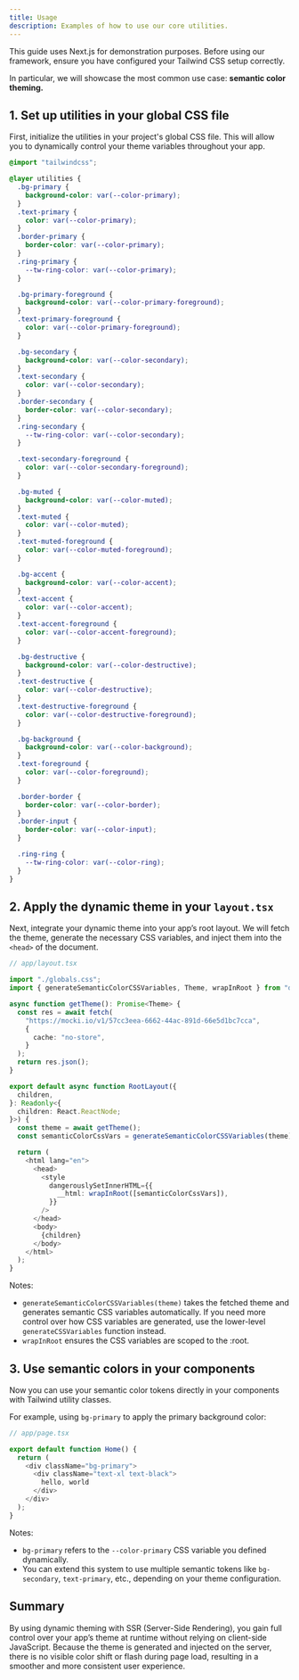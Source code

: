 ```yaml
---
title: Usage
description: Examples of how to use our core utilities.
---
```


This guide uses Next.js for demonstration purposes.
Before using our framework, ensure you have configured your Tailwind CSS setup correctly.

In particular, we will showcase the most common use case: **semantic color theming.**

## 1. Set up utilities in your global CSS file

First, initialize the utilities in your project's global CSS file.
This will allow you to dynamically control your theme variables throughout your app.

```css
@import "tailwindcss";

@layer utilities {
  .bg-primary {
    background-color: var(--color-primary);
  }
  .text-primary {
    color: var(--color-primary);
  }
  .border-primary {
    border-color: var(--color-primary);
  }
  .ring-primary {
    --tw-ring-color: var(--color-primary);
  }

  .bg-primary-foreground {
    background-color: var(--color-primary-foreground);
  }
  .text-primary-foreground {
    color: var(--color-primary-foreground);
  }

  .bg-secondary {
    background-color: var(--color-secondary);
  }
  .text-secondary {
    color: var(--color-secondary);
  }
  .border-secondary {
    border-color: var(--color-secondary);
  }
  .ring-secondary {
    --tw-ring-color: var(--color-secondary);
  }

  .text-secondary-foreground {
    color: var(--color-secondary-foreground);
  }

  .bg-muted {
    background-color: var(--color-muted);
  }
  .text-muted {
    color: var(--color-muted);
  }
  .text-muted-foreground {
    color: var(--color-muted-foreground);
  }

  .bg-accent {
    background-color: var(--color-accent);
  }
  .text-accent {
    color: var(--color-accent);
  }
  .text-accent-foreground {
    color: var(--color-accent-foreground);
  }

  .bg-destructive {
    background-color: var(--color-destructive);
  }
  .text-destructive {
    color: var(--color-destructive);
  }
  .text-destructive-foreground {
    color: var(--color-destructive-foreground);
  }

  .bg-background {
    background-color: var(--color-background);
  }
  .text-foreground {
    color: var(--color-foreground);
  }

  .border-border {
    border-color: var(--color-border);
  }
  .border-input {
    border-color: var(--color-input);
  }

  .ring-ring {
    --tw-ring-color: var(--color-ring);
  }
}
```

## 2. Apply the dynamic theme in your `layout.tsx`

Next, integrate your dynamic theme into your app’s root layout.
We will fetch the theme, generate the necessary CSS variables, and inject them into the `<head>` of the document.

```ts
// app/layout.tsx

import "./globals.css";
import { generateSemanticColorCSSVariables, Theme, wrapInRoot } from "dynawind";

async function getTheme(): Promise<Theme> {
  const res = await fetch(
    "https://mocki.io/v1/57cc3eea-6662-44ac-891d-66e5d1bc7cca",
    {
      cache: "no-store",
    }
  );
  return res.json();
}

export default async function RootLayout({
  children,
}: Readonly<{
  children: React.ReactNode;
}>) {
  const theme = await getTheme();
  const semanticColorCssVars = generateSemanticColorCSSVariables(theme);

  return (
    <html lang="en">
      <head>
        <style
          dangerouslySetInnerHTML={{
            __html: wrapInRoot([semanticColorCssVars]),
          }}
        />
      </head>
      <body>
        {children}
      </body>
    </html>
  );
}
```

Notes:

- `generateSemanticColorCSSVariables(theme)` takes the fetched theme and generates semantic CSS variables automatically.
  If you need more control over how CSS variables are generated, use the lower-level `generateCSSVariables` function instead.
- `wrapInRoot` ensures the CSS variables are scoped to the :root.

## 3. Use semantic colors in your components

Now you can use your semantic color tokens directly in your components with Tailwind utility classes.

For example, using `bg-primary` to apply the primary background color:

```ts
// app/page.tsx

export default function Home() {
  return (
    <div className="bg-primary">
      <div className="text-xl text-black">
        hello, world
      </div>
    </div>
  );
}
```

Notes:

- `bg-primary` refers to the `--color-primary` CSS variable you defined dynamically.
- You can extend this system to use multiple semantic tokens like `bg-secondary`, `text-primary`, etc., depending on your theme configuration.

## Summary

By using dynamic theming with SSR (Server-Side Rendering), you gain full control over your app’s theme at runtime without relying on client-side JavaScript.
Because the theme is generated and injected on the server, there is no visible color shift or flash during page load, resulting in a smoother and more consistent user experience.
